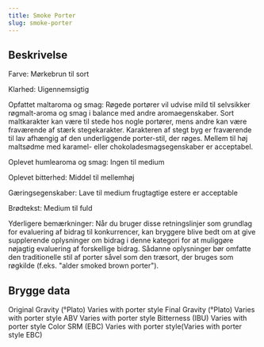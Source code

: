 ```yaml
---
title: Smoke Porter
slug: smoke-porter
---
```


## Beskrivelse
Farve: Mørkebrun til sort

Klarhed: Uigennemsigtig

Opfattet maltaroma og smag: Røgede portører vil udvise mild til selvsikker røgmalt-aroma og smag i balance med andre aromaegenskaber. Sort maltkarakter kan være til stede hos nogle portører, mens andre kan være fraværende af stærk stegekarakter. Karakteren af ​​stegt byg er fraværende til lav afhængig af den underliggende porter-stil, der røges. Mellem til høj maltsødme med karamel- eller chokoladesmagsegenskaber er acceptabel.

Oplevet humlearoma og smag: Ingen til medium

Oplevet bitterhed: Middel til mellemhøj

Gæringsegenskaber: Lave til medium frugtagtige estere er acceptable 

Brødtekst: Medium til fuld

Yderligere bemærkninger: Når du bruger disse retningslinjer som grundlag for evaluering af bidrag til konkurrencer, kan bryggere blive bedt om at give supplerende oplysninger om bidrag i denne kategori for at muliggøre nøjagtig evaluering af forskellige bidrag. Sådanne oplysninger bør omfatte den traditionelle stil af porter såvel som den træsort, der bruges som røgkilde (f.eks. &#34;alder smoked brown porter&#34;).



## Brygge data
Original Gravity (°Plato) Varies with porter style 
Final Gravity  (°Plato) Varies with porter style 
ABV Varies with porter style 
Bitterness (IBU) Varies with porter style
Color SRM (EBC) Varies with porter style(Varies with porter style EBC)					

